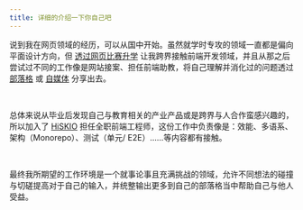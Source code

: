 ```yaml
---
title: 详细的介绍一下你自己吧
---
```


说到我在网页领域的经历，可以从国中开始。虽然就学时专攻的领域一直都是偏向平面设计方向，但 <a class="underline" href="https://www.webdong.dev/short/story-between-me-and-web-design/# story-between-me-and-web-design">透过网页比赛升学</a> 让我跨界接触前端开发领域，并且从那之后尝试过不同的工作像是网站接案、担任前端助教，将自己理解并消化过的问题透过 <a class="underline" href="https://www.webdong.dev/">部落格</a> 或 <a class="underline" href="https://www.threads.net/@webdong.dev">自媒体</a> 分享出去。

<br />

总体来说从毕业后发现自己与教育相关的产业产品或是跨界与人合作蛮感兴趣的，所以加入了 <a class="underline" href="https://hiskio.com/zh-CN">HiSKIO</a> 担任全职前端工程师，这份工作中负责像是：效能、多语系、架构（Monorepo）、测试（单元/ E2E）……等内容都有接触。

<br />

最终我所期望的工作环境是一个就事论事且充满挑战的领域，允许不同想法的碰撞与切磋提高对于自己的输入，并统整输出更多到自己的部落格当中帮助自己与他人受益。

